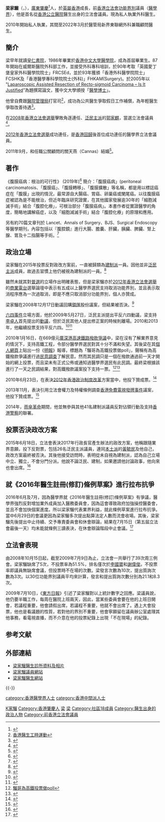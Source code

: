 {{BLPsources|date=2012年5月}}
{{Infobox_officeholder
| honorific-prefix = [[醫生|Dr.]]
| name = 梁家騮
| native_name = Leung Ka-lau
| honorific-suffix = [[醫生|醫生]]
| image name = 
| width = 
| office = [[File:Legco.svg|20px]] [[香港立法會|香港立法會]][[香港立法會議員列表|議員]]
| term_start = 2008年10月1日
| term_end = 2016年9月30日
| predecessor = [[郭家麒|郭家麒]]
| successor = [[陳沛然|陳沛然]]
| constituency = [[醫學界功能界別|醫學界功能界別]]
| nationality = {{CHN-HKG}}
| birth_date = {{birth_year_and_age|1962}}
| birth_place = {{HKG-1959}} 
| party = [[無黨籍|無黨派]]
| term_start2 = 2015年11月30日
| term_start3 = 2015年12月1日
| 專業 = 外科專科醫生
}}
'''梁家騮'''（{{lang-en|Leung Ka-lau}}，{{bd|1962年}}），[[廣東|廣東]][[肇慶|肇慶]]<ref>{{cite web|url=http://news.sina.com.hk/cgi-bin/nw/show.cgi/3/1/1/1100636/1.html|title=梁美芬梁家騮係同鄉|author=|date=|website=香港新浪|access-date=2009-04-14|archive-url=https://web.archive.org/web/20090422222312/http://news.sina.com.hk/cgi-bin/nw/show.cgi/3/1/1/1100636/1.html|archive-date=2009-04-22|dead-url=yes}}</ref>人，於[[英屬香港|英屬香港]]成長，前[[香港立法會|香港立法會]][[功能界別|功能界別]]議員（[[醫學界功能界別|醫學界]]），他是首名從[[香港公立醫院|香港公立醫院]]醫生出身的立法會議員。現為私人執業外科醫生。

2010年開始私人執業，其間至2022年3月於醫管局新界東聯網外科兼職顧問醫生。

== 簡介 ==
梁早年就讀[[皇仁書院|皇仁書院]]，1986年畢業於[[香港中文大學醫學院|香港中文大學醫學院]]，成為首屆畢業生。87年開始在威爾斯醫院外科部工作，並接受外科專科培訓，於90年考取「英國愛丁堡皇家外科醫學院院士」FRCSEd，並於93年獲頒「香港外科醫學院院士」FCSHK及「香港醫學專科學院院士(外科)」FHKAM(Surgery)。於2005年以 "[https://repository.lib.cuhk.edu.hk/en/item/cuhk-343634 Laparoscopic Assisted Resection of Recto-sigmoid Carcinoma – Is It Justified]”為題撰寫論文，獲中文大學頒授「[[醫學博士|醫學博士]]」。

他曾自費跟[[醫院管理局|醫院管理局]]打官司<ref>[[香港醫生工時運動|香港醫生工時運動]]</ref>，成功為公共醫生爭取假日工作補償，為年輕醫生爭取改善待遇<ref>{{cite web|url=http://www.mingpaonews.com/20080909/gaj3.htm|title=梁家騮險勝打破私醫壟斷|author=|date=|website=明報新聞網|access-date=2008-09-10|archive-url=https://web.archive.org/web/20080911221943/http://www.mingpaonews.com/20080909/gaj3.htm|archive-date=2008-09-11|dead-url=yes}}</ref>。

在[[2008年香港立法會選舉|2008年香港立法會選舉]]擊敗角逐連任、[[泛民主派|泛民主派]]的[[郭家麒|郭家麒]]，當選立法會議員<ref>{{cite web|url=http://www.rthk.org.hk/rthk/news/expressnews/20080908/news_20080908_55_521002.htm|title=醫學界梁家騮擊敗郭家麒當選|author=|date=|website=rthk.org.hk|accessdate=2008-09-10|archive-date=2008-09-18|archive-url=https://web.archive.org/web/20080918033647/http://www.rthk.org.hk/rthk/news/expressnews/20080908/news_20080908_55_521002.htm|dead-url=no}}</ref>。

[[2012年香港立法會選舉|2012年香港立法會選舉]]成功連任，是[[香港回歸|香港回歸]]後首位成功連任的醫學界立法會議員。

2011年9月，和任職公關顧問的關天燕（Cannas）結婚<ref>{{cite web|url=http://hk.apple.nextmedia.com/news/art/20110914/15612212|title=隔牆有耳：怪醫梁家騮做老襯|author=|date=|website=Apple Daily 蘋果日報|accessdate=2016-07-05|archive-date=2016-07-12|archive-url=https://web.archive.org/web/20160712084134/http://hk.apple.nextmedia.com/news/art/20110914/15612212|dead-url=no}}</ref>。

== 著作 ==
《腹膜癌病：根治的可行性》 (2019年)<ref>{{Cite book|chapter=腹膜癌病：根治的可行性|url=https://books.google.com.hk/books/about/%E8%85%B9%E8%86%9C%E7%99%8C%E7%97%85_%E6%A0%B9%E6%B2%BB%E7%9A%84%E5%8F%AF%E8%A1%8C%E6%80%A7.html?id=FumLDwAAQBAJ&redir_esc=y|publisher=龍利手作室|date=2019-02-28|isbn=978-988-78144-3-6|language=zh|last=梁家騮|title=腹膜癌病:根治的可行性|year=2019|location=香港|pages=170}}</ref> 簡介：「腹膜癌病」(peritoneal carcinomatosis、「腹膜癌」、「腹膜轉移」、「腹膜擴散」等名稱，都是用以標誌癌症在「腹膜」出現的情況，最常源自大腸癌、胃癌、卵巢癌或闌尾癌。以往腹膜癌症被認為是不能根治，但近年臨床研究證實，在其他國家發展逾30年的「細胞減滅手術」結合「腹腔化療」，可根治部分「腹膜癌病」。本書作者從實證醫學的角度，簡略地講解癌症，以及「細胞減滅手術」結合「腹腔化療」的原理和應用。

另有約70篇文章刊於 Lancet、Annals of Surgery、BJS、Surgical Endoscopy等醫學期刊，內容包括以『腹腔鏡』進行大腸、膽囊、肝臟，胰臟、脾臟、腎上腺、胃及十二指腸等手術。<ref>{{Cite web|title=學術著作|url=https://www.leungkl.com/article_zh.html|access-date=2022-02-24|author=梁家騮醫生}}</ref>

== 政治立場 ==
梁家騮在2015年投票反對政改方案前，一直被歸類為[[建制派_(香港)|建制派]]一員。因他並非[[泛民主派|泛民主派]]成員，故過去習慣上他仍被視為建制派的一員。<ref>{{cite web|url=http://hk.apple.nextmedia.com/legco2016/infographics/detail/04415235-8054-4477-926a-3181560557b2|title=Apple Daily HK: LegCo 2016|author=|date=|website=Apple Daily 蘋果日報|access-date=2016-06-29|archive-url=https://web.archive.org/web/20160701233825/http://hk.apple.nextmedia.com/legco2016/infographics/detail/04415235-8054-4477-926a-3181560557b2|archive-date=2016-07-01|dead-url=yes}}</ref>

雖然未就其對[[普選|普選]]的立場作出明確表態，但是梁家騮亦於[[2012年香港立法會選舉|2012年香港立法會選舉]]的[[商業電台|商業電台]]選舉論壇中表示有五成以上醫學界選民支持取消功能界別，並且表示取消程序應為一次過取消，即是不應只取消部分功能界別，個人亦贊成。

梁家騮在2008年12月17日動議回購[[領匯|領匯]]股份議案，但結果被否決。<ref>{{cite web|url=http://www.legco.gov.hk/yr08-09/chinese/counmtg/voting/v200812175.htm|title=立法會會議 (投票結果) 2008年12月17日 「回購領匯股份」議案|work=立法會|accessdate=2014年7月2日|archive-date=2016年3月5日|archive-url=https://web.archive.org/web/20160305022612/http://www.legco.gov.hk/yr08-09/chinese/counmtg/voting/v200812175.htm|dead-url=no}}</ref>

[[六四事件|六四事件]]立場方面，他於2009年5月27日，泛民主派提出平反六四動議，梁支持[[李卓人|李卓人]]首先提出的[[動議|動議]]，但於泛民其他人提出修正案的時候則離場。2010和2013年，他繼續投票支持平反六四。<ref>{{cite web|url=http://www.legco.gov.hk/yr09-10/chinese/counmtg/voting/v201006021.htm|title=立法會會議 (投票結果) 2010年6月2日 「六四事件」議案|work=立法會|accessdate=2014年7月2日|archive-date=2016年3月5日|archive-url=https://web.archive.org/web/20160305015744/http://www.legco.gov.hk/yr09-10/chinese/counmtg/voting/v201006021.htm|dead-url=no}}</ref><ref>{{cite web|url=http://www.legco.gov.hk/yr12-13/chinese/counmtg/voting/v20130529.pdf|title=立法會會議 (投票結果) 2013年5月29日 「六四事件」議案|work=立法會|accessdate=2014年7月2日|archive-date=2016年3月5日|archive-url=https://web.archive.org/web/20160305013608/http://www.legco.gov.hk/yr12-13/chinese/counmtg/voting/v20130529.pdf|dead-url=no}}</ref>

2010年1月16日，在669億元[[廣深港高速鐵路#.E7.88.AD.E8.AD.B0|廣深港高速鐵路撥款爭議]]中，梁在沒有了解業界意見的情況下，支持高鐵工程，令部分醫學界選民對其十分不滿和失望。其後梁在其[[個人網頁|個人網頁]]上貼出一份《[[明報|明報]]》報導，標題為「騮哥為高鐵投票做poll」，聲稱有為高鐵撥款爭議進行過[[民意調查|民意調查]]了解民意。然而其民調只是一個在撥款通過前一天才開始的網上投票，而且梁未有正式公佈或通知過醫學界選民有此民調。最終梁根據該進行了一天之民調結果，對高鐵撥款議案投下支持一票。<ref>[http://news.sina.com.hk/news/1125/3/1/1399680/1.html 騮哥為高鐵投票做poll]{{dead link|date=2018年3月 |bot=InternetArchiveBot |fix-attempted=yes }}</ref><ref>{{cite web|url=http://life.mingpao.com/cfm/dailynews3b.cfm?File=20100119/nalgz/gzb4.txt|title=騮哥為高鐵投票做poll|author=|date=|website=life.mingpao.com|access-date=2017-07-07|archive-url=https://web.archive.org/web/20180805052103/https://life.mingpao.com/cfm/dailynews3b.cfm?File=20100119%2Fnalgz%2Fgzb4.txt|archive-date=2018-08-05|dead-url=yes}}</ref>

2010年6月23日，在表決[[2012年香港政治制度改革|2012年香港政治制度改革]]方案當中，他投下贊成票。<ref>{{cite web|url=http://www.legco.gov.hk/yr09-10/chinese/counmtg/voting/v201006232.htm|title=立法會會議 (投票結果) 2010年6月23日 就修改行政長官產生辦法提出的議案|author=|date=|website=www.legco.gov.hk|accessdate=2014年7月2日|archive-date=2016年3月5日|archive-url=https://web.archive.org/web/20160305020326/http://www.legco.gov.hk/yr09-10/chinese/counmtg/voting/v201006232.htm|dead-url=no}}</ref>

2013年11月，表決引用立法會權力及特權條例調查[[香港免費電視牌照爭議|香港免費電視發牌事件]]議案，他投下贊成票。<ref>{{cite web|url=http://www.legco.gov.hk/yr13-14/chinese/counmtg/voting/v20131106.pdf|title=郭榮鏗議員對莫乃光議員根據《立法會（權力及特權）條例》動議的議案作出的修正案|website=www.legco.gov.hk|date=2013年11月6日|access-date=2014年7月2日|archive-url=https://web.archive.org/web/20131213043101/http://www.legco.gov.hk/yr13-14/chinese/counmtg/voting/v20131106.pdf|archive-date=2013年12月13日|dead-url=yes}}</ref>

2014年，[[雨傘革命|雨傘革命]]期間，他並無參與其他41名建制派議員反對佔領行動及支持[[香港警察|香港警察]]的聯署。

== 投票否決政改方案 ==
2015年6月18日，立法會表決2017年行政長官產生辦法的政改方案，他稱跟隨業界意願，投下反對票，包括26名泛民主派議員，連同[[本土派|本土派]]的[[黃毓民|黃毓民]]及他自己，政改方案最終被否決。其後他接受訪問時，表明從未自視為建制派，認為自己立場中立、獨立，不會分門分派。他說不論泛民、建制，如果邀請他討論政事，他向來也會出席。<ref>{{cite web|url=http://www.881903.com/Page/ZH-TW/newsdetail.aspx?csid=261_341&itemid=805849|title=881903.com 商業電台 - 梁家騮說沒自視為建制派|author=|date=|website=881903.com|accessdate=2015-06-26|archive-date=2016-03-06|archive-url=https://web.archive.org/web/20160306090014/http://www.881903.com/Page/ZH-TW/newsdetail.aspx?csid=261_341&itemid=805849|dead-url=no}}</ref>

== 就《2016年醫生註冊(修訂)條例草案》進行拉布抗爭 ==
2016年6月及7月，因為醫學界就《2016年醫生註冊(修訂)條例草案》有爭議，醫學界強烈反對增加業外成員加入醫務委員會，因為這會導致政府加強操控醫委會，並且不會加快個案進度。所以梁家騮代表業界利益，就此條例草案進行拉布抗爭。當中6月29日的會議更因為梁家騮多次提出點算法定人數而流會收場。其後，梁家騮先後提出中止待續、交予專責委員會和休會辯論，結果在7月15日（第五屆立法會最後一天）均未能就條例三讀表決，在休會辯論階段中止會議。<ref>{{cite web|url=http://hk.on.cc/hk/bkn/cnt/news/20160706/bkn-20160706133903169-0706_00822_001.html|title=梁家騮狂點23次人數　各方轟拉布促放過香港|author=|date=|website=on.cc|accessdate=2016-07-06|archive-date=2016-07-09|archive-url=https://web.archive.org/web/20160709072204/http://hk.on.cc/hk/bkn/cnt/news/20160706/bkn-20160706133903169-0706_00822_001.html|dead-url=no}}</ref>

== 立法會表現 ==
由2008年10月15日起，截至2009年7月9日為止，立法會一共舉行了39次周三例會。梁家騮缺席了5次，不投票率為51.5%，排名僅次於[[李國寶|李國寶]]和[[謝偉俊|謝偉俊]]。不投票率即議員無缺席會議，但投票時不在場的次數。梁發言次數為10次，提出質詢次數為3次。以30位功能界別議員平均來計算，發言和提出質詢次數分別為21.1和8.3次。

2009年7月10日，《[[東方日報|東方日報]]》引述了梁家騮對以上統計數字之回應。梁議員說，他仍要半職工作，每周在醫院上班兩天，因此，當某些委員會要在他的上班日開會，若議程重要，他會請假出席，若議程不重要，他就不會出席了。遇上大會投票，他也是看議題的性質，若對他的界別不重要，他會寧願留在議員辦公室處理其他事務，看電視直播，而不介意在他的投票紀錄上出現「不在現場」的紀錄。

== 参考文献 ==
{{Reflist|2}}

== 外部連結 ==
*[http://www.bestview.hk/ 梁家騮醫生診所資料及相片] {{Wayback|url=http://www.bestview.hk/ |date=20190710050131 }}
* [http://www.leungkl.org/ 梁家騮議員網站] {{Wayback|url=http://www.leungkl.org/ |date=20080914174859 }}
*[http://www.leungkl.com 梁家騮醫生網站] {{Wayback|url=http://www.leungkl.com/ |date=20180118040140 }}

{{-}}
{{香港特別行政區第四屆立法會議員}}
{{香港特別行政區第五屆立法會議員}}

[[Category:梁姓|K家騮]]
[[Category:香港肇慶人|Category:香港肇慶人]]
[[category:香港醫學界人士|category:香港醫學界人士]]
[[Category:香港中文大學校友|梁]]
[[Category:皇仁書院校友|梁]]
[[Category:社區18成員|Category:社區18成員]]
[[Category:醫生出身的政治人物|Category:醫生出身的政治人物]]
[[category:香港中間派人士|category:香港中間派人士]]
[[Category:前香港立法會議員|Category:前香港立法會議員]]